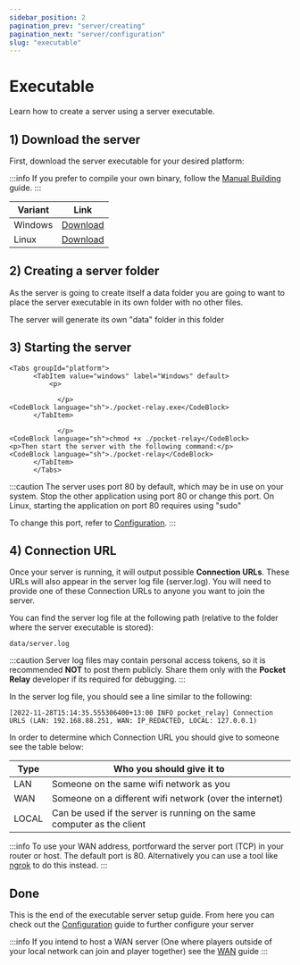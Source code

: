```yaml
---
sidebar_position: 2
pagination_prev: "server/creating"
pagination_next: "server/configuration"
slug: "executable"
---
```



# Executable

Learn how to create a server using a server executable.

## 1) Download the server

First, download the server executable for your desired platform:

:::info
If you prefer to compile your own binary, follow the [Manual Building](./6-manual-building.md) guide.
:::


| Variant                | Link                                                                                                |
| ---------------------- | --------------------------------------------------------------------------------------------------- |
| <WindowsIcon /> Windows | [Download](https://github.com/PocketRelay/Server/releases/latest/download/pocket-relay-windows.exe) |
| <LinuxIcon /> Linux     | [Download](https://github.com/PocketRelay/Server/releases/latest/download/pocket-relay-linux)       |

## 2) Creating a server folder

As the server is going to create itself a data folder you are going to want to place the server executable in its own folder with no other files.

The server will generate its own "data" folder in this folder

## 3) Starting the server

    <Tabs groupId="platform">
          <TabItem value="windows" label="Windows" default>
              <p>

                </p>
    <CodeBlock language="sh">./pocket-relay.exe</CodeBlock>
          </TabItem>
  <TabItem value="linux" label="Linux">
          <p>

                </p>
    <CodeBlock language="sh">chmod +x ./pocket-relay</CodeBlock>
    <p>Then start the server with the following command:</p>
    <CodeBlock language="sh">./pocket-relay</CodeBlock>
          </TabItem>
          </Tabs>

:::caution
The server uses port 80 by default, which may be in use on your system. Stop the other application using port 80 or change this port.
On Linux, starting the application on port 80 requires using "sudo"

To change this port, refer to [Configuration](./4-configuration.md).
:::

## 4) Connection URL

Once your server is running, it will output possible **Connection URLs**. These URLs will also appear in the server log file (server.log). 
You will need to provide one of these Connection URLs to anyone you want to join the server.

You can find the server log file at the following path (relative to the folder where the server executable is stored):

```
data/server.log
```

:::caution
Server log files may contain personal access tokens, so it is recommended **NOT** to post them publicly. 
Share them only with the **Pocket Relay** developer if its required for debugging.
:::

In the server log file, you should see a line similar to the following:

```log
[2022-11-28T15:14:35.555306400+13:00 INFO pocket_relay] Connection URLS (LAN: 192.168.88.251, WAN: IP_REDACTED, LOCAL: 127.0.0.1)
```

In order to determine which Connection URL you should give to someone see the table below:

| Type  | Who you should give it to                                               |
| ----- | ----------------------------------------------------------------------- |
| LAN   | Someone on the same wifi network as you                                 |
| WAN   | Someone on a different wifi network (over the internet)                 |
| LOCAL | Can be used if the server is running on the same computer as the client |

:::info
To use your WAN address, portforward the server port (TCP) in your router or host. The default port is 80. Alternatively you can use a tool
like [ngrok](https://ngrok.com/) to do this instead.
:::

## Done

This is the end of the executable server setup guide. From here you can check out the [Configuration](./4-configuration.md) guide to further configure your server

:::info
If you intend to host a WAN server (One where players outside of your local network can join and player together) see the [WAN](./8-wan.md) guide
:::
